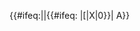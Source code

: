 <!-- We are passed the *parent* of the taxon in question, as a string "{{{1}}}".

If the taxon in question doesn't have a taxonomy/ page, {{{1}}} will be "[[:Template:Taxonomy/taxon-in-question]]". (Return X)

Otherwise, it should be an English string (so start with a letter).  (Return A)

If we've hit a top level taxon (e.g. "Life"), the string will begin with a non-letter character (e.g. {). (Return 0)

-->{{#ifeq:{{ucfirst:{{{1}}} }}|{{lcfirst:{{{1}}} }}|{{#ifeq:{{padleft:|1|{{{1|}}}}}<!--this'll return the first char of the string-->|[|X|0}}|<!--
If ucfirst != lcfirst, the string must start with a letter. Return A.
-->A}}
<noinclude>{{documentation}}</noinclude>